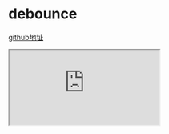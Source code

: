 # debounce

[github地址](https://github.com/The-End-Hero/xiping/blob/master/packages/debounce/index.ts)

<iframe style={{height: 800, width: "100%"}}
        loading="lazy"
        src="https://github1s.com/The-End-Hero/xiping/blob/master/packages/debounce/index.ts"/>
